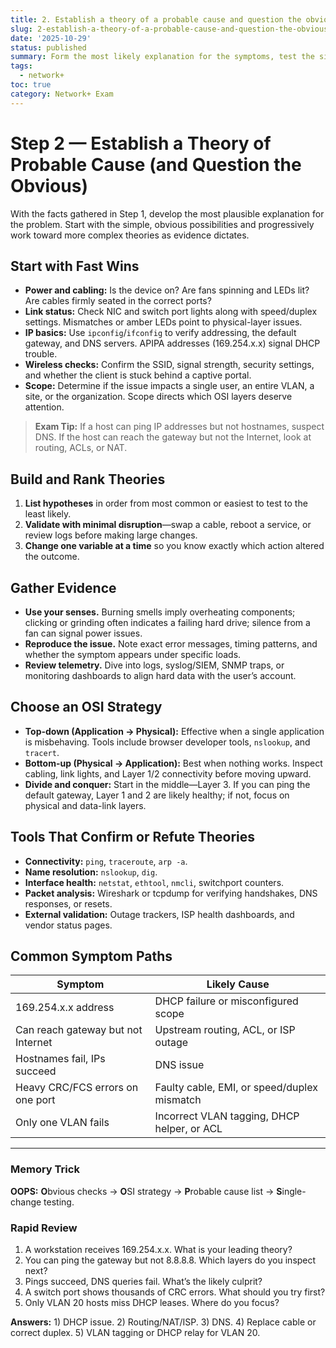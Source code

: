 ```yaml
---
title: 2. Establish a theory of a probable cause and question the obvious.
slug: 2-establish-a-theory-of-a-probable-cause-and-question-the-obvious
date: '2025-10-29'
status: published
summary: Form the most likely explanation for the symptoms, test the simple possibilities first, and gather evidence to prove or disprove each theory.
tags:
  - network+
toc: true
category: Network+ Exam
---
```


# Step 2 — Establish a Theory of Probable Cause (and Question the Obvious)

With the facts gathered in Step 1, develop the most plausible explanation for the problem. Start with the simple, obvious possibilities and progressively work toward more complex theories as evidence dictates.

## Start with Fast Wins

- **Power and cabling:** Is the device on? Are fans spinning and LEDs lit? Are cables firmly seated in the correct ports?
- **Link status:** Check NIC and switch port lights along with speed/duplex settings. Mismatches or amber LEDs point to physical-layer issues.
- **IP basics:** Use `ipconfig`/`ifconfig` to verify addressing, the default gateway, and DNS servers. APIPA addresses (169.254.x.x) signal DHCP trouble.
- **Wireless checks:** Confirm the SSID, signal strength, security settings, and whether the client is stuck behind a captive portal.
- **Scope:** Determine if the issue impacts a single user, an entire VLAN, a site, or the organization. Scope directs which OSI layers deserve attention.

> **Exam Tip:** If a host can ping IP addresses but not hostnames, suspect DNS. If the host can reach the gateway but not the Internet, look at routing, ACLs, or NAT.

## Build and Rank Theories

1. **List hypotheses** in order from most common or easiest to test to the least likely.
2. **Validate with minimal disruption**—swap a cable, reboot a service, or review logs before making large changes.
3. **Change one variable at a time** so you know exactly which action altered the outcome.

## Gather Evidence

- **Use your senses.** Burning smells imply overheating components; clicking or grinding often indicates a failing hard drive; silence from a fan can signal power issues.
- **Reproduce the issue.** Note exact error messages, timing patterns, and whether the symptom appears under specific loads.
- **Review telemetry.** Dive into logs, syslog/SIEM, SNMP traps, or monitoring dashboards to align hard data with the user’s account.

## Choose an OSI Strategy

- **Top-down (Application → Physical):** Effective when a single application is misbehaving. Tools include browser developer tools, `nslookup`, and `tracert`.
- **Bottom-up (Physical → Application):** Best when nothing works. Inspect cabling, link lights, and Layer 1/2 connectivity before moving upward.
- **Divide and conquer:** Start in the middle—Layer 3. If you can ping the default gateway, Layer 1 and 2 are likely healthy; if not, focus on physical and data-link layers.

## Tools That Confirm or Refute Theories

- **Connectivity:** `ping`, `traceroute`, `arp -a`.
- **Name resolution:** `nslookup`, `dig`.
- **Interface health:** `netstat`, `ethtool`, `nmcli`, switchport counters.
- **Packet analysis:** Wireshark or tcpdump for verifying handshakes, DNS responses, or resets.
- **External validation:** Outage trackers, ISP health dashboards, and vendor status pages.

## Common Symptom Paths

| Symptom | Likely Cause |
| --- | --- |
| 169.254.x.x address | DHCP failure or misconfigured scope |
| Can reach gateway but not Internet | Upstream routing, ACL, or ISP outage |
| Hostnames fail, IPs succeed | DNS issue |
| Heavy CRC/FCS errors on one port | Faulty cable, EMI, or speed/duplex mismatch |
| Only one VLAN fails | Incorrect VLAN tagging, DHCP helper, or ACL |

---

### Memory Trick

**OOPS:** **O**bvious checks → **O**SI strategy → **P**robable cause list → **S**ingle-change testing.

### Rapid Review

1. A workstation receives 169.254.x.x. What is your leading theory?
2. You can ping the gateway but not 8.8.8.8. Which layers do you inspect next?
3. Pings succeed, DNS queries fail. What’s the likely culprit?
4. A switch port shows thousands of CRC errors. What should you try first?
5. Only VLAN 20 hosts miss DHCP leases. Where do you focus?

**Answers:** 1) DHCP issue. 2) Routing/NAT/ISP. 3) DNS. 4) Replace cable or correct duplex. 5) VLAN tagging or DHCP relay for VLAN 20.
